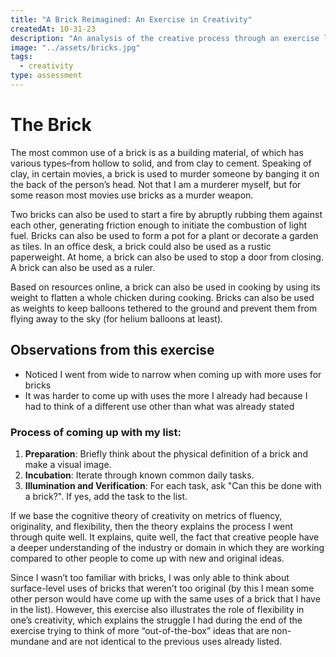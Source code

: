 ```yaml
---
title: "A Brick Reimagined: An Exercise in Creativity"
createdAt: 10-31-23
description: "An analysis of the creative process through an exercise listing alternative uses for a common brick, exploring fluency, originality, and flexibility."
image: "../assets/bricks.jpg"
tags:
  - creativity
type: assessment
---
```


# The Brick

The most common use of a brick is as a building material, of which has various types–from
hollow to solid, and from clay to cement. Speaking of clay, in certain movies, a brick is used to
murder someone by banging it on the back of the person’s head. Not that I am a murderer
myself, but for some reason most movies use bricks as a murder weapon. 

Two bricks can also be used to start a fire by abruptly rubbing them against each other, generating friction enough to
initiate the combustion of light fuel. Bricks can also be used to form a pot for a plant or decorate
a garden as tiles. In an office desk, a brick could also be used as a rustic paperweight. At home,
a brick can also be used to stop a door from closing. A brick can also be used as a ruler. 

Based on resources online, a brick can also be used in cooking by using its weight to flatten a whole
chicken during cooking. Bricks can also be used as weights to keep balloons tethered to the
ground and prevent them from flying away to the sky (for helium balloons at least).

## Observations from this exercise
- Noticed I went from wide to narrow when coming up with more uses for bricks
- It was harder to come up with uses the more I already had because I had to think of a
different use other than what was already stated

### Process of coming up with my list:

1.  **Preparation**: Briefly think about the physical definition of a brick and make a visual image.
2.  **Incubation**: Iterate through known common daily tasks.
3.  **Illumination and Verification**: For each task, ask "Can this be done with a brick?". If yes, add the task to the list.

If we base the cognitive theory of creativity on metrics of fluency, originality, and flexibility, then
the theory explains the process I went through quite well. It explains, quite well, the fact that
creative people have a deeper understanding of the industry or domain in which they are
working compared to other people to come up with new and original ideas. 

Since I wasn’t too familiar with bricks, I was only able to think about surface-level uses of bricks that weren’t too
original (by this I mean some other person would have come up with the same uses of a brick
that I have in the list). However, this exercise also illustrates the role of flexibility in one’s
creativity, which explains the struggle I had during the end of the exercise trying to think of more
“out-of-the-box” ideas that are non-mundane and are not identical to the previous uses already
listed.
